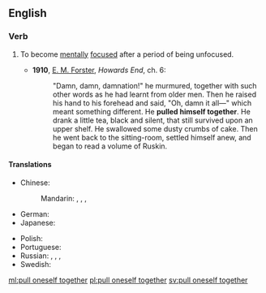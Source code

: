 ==English==

===Verb===
{{head|en|verb|head=[[pull]] [[oneself]] [[together]]}}

# {{context|idiomatic|lang=en}} To become [[mentally]] [[focused]] after a period of being unfocused.
#* '''1910''', [[w:E. M. Forster|E. M. Forster]], ''Howards End'', ch. 6:
#*: "Damn, damn, damnation!" he murmured, together with such other words as he had learnt from older men. Then he raised his hand to his forehead and said, "Oh, damn it all—" which meant something different. He '''pulled himself together'''. He drank a little tea, black and silent, that still survived upon an upper shelf. He swallowed some dusty crumbs of cake. Then he went back to the sitting-room, settled himself anew, and began to read a volume of Ruskin.

====Translations====
{{trans-top|to become mentally focused after a period of being unfocused}}
* Chinese:
*: Mandarin: {{t|cmn|振作起來|sc=Hani}}, {{t|cmn|振作起来|tr=zhènzuò qǐlái|sc=Hani}}, {{t|cmn|鎮定下來|sc=Hani}}, {{t|cmn|镇定下来|tr=zhèndìng xiàlái|sc=Hani}}
* German: {{t-|de|sich zusammenreißen}}
* Japanese: {{t-|ja|気を取り直す|tr=きをとりなおす, ki o torinaosu|sc=Jpan}}
{{trans-mid}}
* Polish: {{t-|pl|brać się w garść}}
* Portuguese: {{t-|pt|recompor-se}}
* Russian: {{t-|ru|приходить в себя|tr=prixodít' v sebjá|sc=Cyrl}} {{impf}}, {{t+|ru|прийти в себя|tr=prijtí v sebjá|sc=Cyrl}} {{pf.}}, {{t+|ru|собираться|tr=sobirát'sja|sc=Cyrl}} {{impf}}, {{t+|ru|собраться|tr=sobrát'sja|sc=Cyrl}} {{pf.}}
* Swedish: {{t-|sv|samla sig}}
{{trans-bottom}}

[[ml:pull oneself together]]
[[pl:pull oneself together]]
[[sv:pull oneself together]]